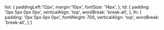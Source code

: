   list: {
    paddingLeft:'12px',
    margin:'10px',
    fontSize: '14px',
  },
  td: {
    padding: '0px 5px 0px 0px',
    verticalAlign: 'top',
    wordBreak: 'break-all',
  },
  th: {
    padding: '0px 5px 0px 0px',
    fontWeight: 700,
    verticalAlign: 'top',
    wordBreak: 'break-all',
  }
}